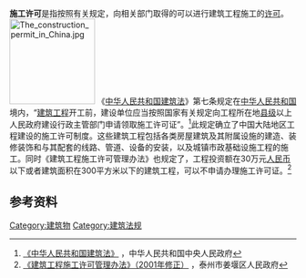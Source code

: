 {{legal}}
'''施工许可'''是指按照有关规定，向相关部门取得的可以进行建筑工程施工的[[牌照|许可]]。
[[File:The_construction_permit_in_China.jpg|150px]]
《[[中华人民共和国建筑法|中华人民共和国建筑法]]》第七条规定在[[中华人民共和国|中华人民共和国]]境内，“[[建筑工程|建筑工程]]开工前，建设单位应当按照国家有关规定向工程所在地[[县级行政区|县级]]以上人民政府建设行政主管部门申请领取施工许可证”。<ref>[http://www.gov.cn/ziliao/flfg/2005-08/05/content_20920.htm 《中华人民共和国建筑法》] {{Wayback|url=http://www.gov.cn/ziliao/flfg/2005-08/05/content_20920.htm |date=20200203204527 }}，中华人民共和国中央人民政府</ref>此规定确立了中国大陆地区工程建设的施工许可制度。这些建筑工程包括各类房屋建筑及其附属设施的建造、装修装饰和与其配套的线路、管道、设备的安装，以及城镇市政基础设施工程的施工。同时《建筑工程施工许可管理办法》也规定了，工程投资额在30万元[[人民币|人民币]]以下或者建筑面积在300平方米以下的建筑工程，可以不申请办理施工许可证。<ref>[http://xxgk.jys.gov.cn/web/index.php?cat=2716&id=548 《建筑工程施工许可管理办法》（2001年修正）] {{webarchive|url=https://web.archive.org/web/20140307114523/http://xxgk.jys.gov.cn/web/index.php?cat=2716&id=548 |date=2014-03-07 }}，泰州市姜堰区人民政府</ref>

==参考资料==
{{reflist}}
{{法律小作品}}
[[Category:建筑物|Category:建筑物]]
[[Category:建筑法规|Category:建筑法规]]